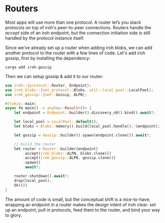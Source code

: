 
# Routers

Most apps will use more than one protocol. A router let’s you stack protocols on top of iroh's peer-to-peer connections. Routers handle the *accept* side of an iroh endpoint, but the connection initiation side is still handled by the protocol instance itself.

Since we've already set up a router when adding iroh blobs, we can add another protocol to the router with a few lines of code. Let's add iroh gossip, first by installing the dependency:

```
cargo add iroh-gossip
```

Then we can setup gossip & add it to our router:

```rust
use iroh::{protocol::Router, Endpoint};
use iroh_blobs::{net_protocol::Blobs, util::local_pool::LocalPool};
use iroh_gossip::{net::Gossip, ALPN};

#[tokio::main]
async fn main() -> anyhow::Result<()> {
    let endpoint = Endpoint::builder().discovery_n0().bind().await?;

    let local_pool = LocalPool::default();
    let blobs = Blobs::memory().build(local_pool.handle(), &endpoint);

    let gossip = Gossip::builder().spawn(endpoint.clone()).await?;

    // build the router
    let router = Router::builder(endpoint)
        .accept(iroh_blobs::ALPN, blobs.clone())
        .accept(iroh_gossip::ALPN, gossip.clone())
        .spawn()
        .await?;

    router.shutdown().await?;
    drop(local_pool);
    Ok(())
}
```

The amount of code is small, but the conceptual shift is a nice-to-have, wrapping an endpoint in a router makes the design intent of iroh clear: set up an endpoint, pull in protocols, feed them to the router, and bind your way to glory.

<div className='flex'>
  <div className="flex flex-col items-start gap-3">
    <PageLink label="Previous" page={{ href: "/docs/tour/4-relays", title: "Protocols" }} previous />
  </div>
  <div className="ml-auto flex flex-col items-end gap-3">
    <PageLink label="Next" page={{ href: "/docs/tour/6-protocols", title: "Things Iroh Doesn't do" }} />
  </div>
</div>
